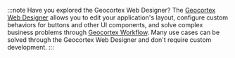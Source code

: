 :::note Have you explored the Geocortex Web Designer?
The [Geocortex Web Designer](https://apps.geocortex.com/webviewer/designer/) allows you to edit your application's layout, configure custom behaviors for buttons and other UI components, and solve complex business problems through [Geocortex Workflow](../../workflow/overview.mdx). Many use cases can be solved through the Geocortex Web Designer and don't require custom development.
:::
